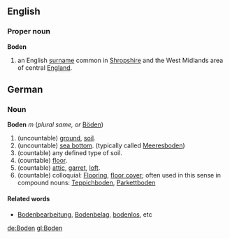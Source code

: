 ==English==
===Proper noun===
'''Boden'''
# an English [[surname]] common in [[Shropshire]] and the West Midlands area of central [[England]].

==German==
===Noun===
'''Boden''' ''m'' (''plural same, or'' [[Böden]])
# (uncountable) [[ground]], [[soil]].
# (uncountable) [[sea bottom]]. (typically called [[Meeresboden]])
# (countable) any defined type of soil. 
# (countable) [[floor]].
# (countable) [[attic]], [[garret]], [[loft]].
# (countable) colloquial: [[Flooring]], [[floor cover]]; often used in this sense in compound nouns: [[Teppichboden]], [[Parkettboden]]

====Related words====
* [[Bodenbearbeitung]], [[Bodenbelag]], [[bodenlos]], etc

[[de:Boden]]
[[gl:Boden]]